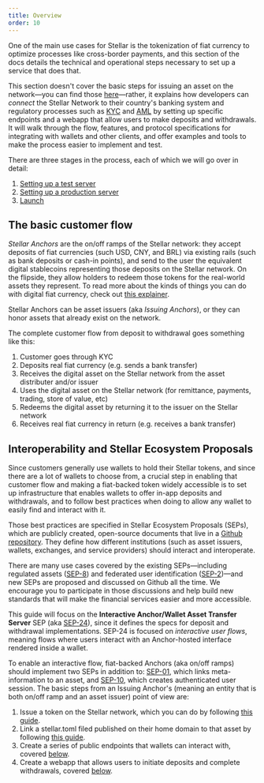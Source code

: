 ```yaml
---
title: Overview
order: 10
---
```


One of the main use cases for Stellar is the tokenization of fiat currency to optimize processes like cross-border payments, and this section of the docs details the technical and operational steps necessary to set up a service that does that.  

This section doesn't cover the basic steps for issuing an asset on the network—you can find those [here](link)—rather, it explains how developers can *connect* the Stellar Network to their country's banking system and regulatory processes such as [KYC](https://en.wikipedia.org/wiki/Know_your_customer) and [AML](https://en.wikipedia.org/wiki/Money_laundering#Anti-money_laundering) by setting up specific endpoints and a webapp that allow users to make deposits and withdrawals.  It will walk through the flow, features, and protocol specifications for integrating with wallets and other clients, and offer examples and tools to make the process easier to implement and test.  

There are three stages in the process, each of which we will go over in detail:
1. [Setting up a test server](link)
1. [Setting up a production server](link)
1. [Launch](link)

## The basic customer flow

*Stellar Anchors* are the on/off ramps of the Stellar network: they accept deposits of fiat currencies (such USD, CNY, and BRL) via existing rails (such as bank deposits or cash-in points), and send to the user the  equivalent digital stablecoins representing those deposits on the Stellar network.  On the flipside, they allow holders to redeem those tokens for the real-world assets they represent.  To read more about the kinds of things you can do with digital fiat currency, check out [this explainer](link).

Stellar Anchors can be asset issuers (aka *Issuing Anchors*), or they can honor assets that already exist on the network.   

The complete customer flow from deposit to withdrawal goes something like this:

1. Customer goes through KYC
1. Deposits real fiat currency (e.g. sends a bank transfer)
1. Receives the digital asset on the Stellar network from the asset distributer and/or issuer
1. Uses the digital asset on the Stellar network (for remittance, payments, trading, store of value, etc)
1. Redeems the digital asset by returning it to the issuer on the Stellar network
1. Receives real fiat currency in return (e.g. receives a bank transfer) 

## Interoperability and Stellar Ecosystem Proposals

Since customers generally use wallets to hold their Stellar tokens, and since there are a lot of wallets to choose from, a crucial step in enabling that customer flow and making a fiat-backed token widely accessible is to set up infrastructure that enables wallets to offer in-app deposits and withdrawals, and to follow best practices when doing to allow any wallet to easily find and interact with it.

Those best practices are specified in Stellar Ecosystem Proposals (SEPs), which are publicly created, open-source documents that live in a [Github repository](link).  They define how different institutions (such as asset issuers, wallets, exchanges, and service providers) should interact and interoperate. 

There are many use cases covered by the existing SEPs—including regulated assets ([SEP-8](link)) and federated user identification ([SEP-2](link))—and new SEPs are proposed and discussed on Github all the time.  We encourage you to participate in those discussions and help build new standards that will make the financial services easier and more accessible.

This guide will focus on the **Interactive Anchor/Wallet Asset Transfer Server** SEP (aka [SEP-24](link)), since it defines the specs for deposit and withdrawal implementations. SEP-24 is focused on *interactive user flows*, meaning flows where users interact with an Anchor-hosted interface rendered inside a wallet. 

To enable an interactive flow, fiat-backed Anchors (aka on/off ramps) should implement two SEPs in addition to: [SEP-01](link), which links meta-information to an asset, and [SEP-10](link), which creates authenticated user session. The basic steps from an Issuing Anchor's (meaning an entity that is both on/off ramp and an asset issuer) point of view are:

1. Issue a token on the Stellar network, which you can do by following [this guide](link).
1. Link a stellar.toml filed published on their home domain to that asset by following [this guide](link).
1. Create a series of public endpoints that wallets can interact with, covered [below](link).
1. Create a webapp that allows users to initiate deposits and complete withdrawals, covered [below](link).
